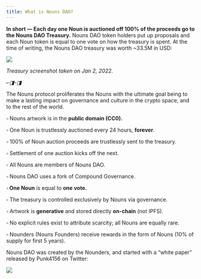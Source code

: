 ```yaml
---
title: What is Nouns DAO?
---
```


**In short — Each day one Noun is auctioned off 100% of the proceeds go to the Nouns DAO Treasury.** Nouns DAO token holders put up proposals and each Noun token is equal to one vote on how the treasury is spent. At the time of writing, the Nouns DAO treasury was worth ~33.5M in USD:

![](/assets/nouns-dao-treasury.png)

*Treasury screenshot taken on Jan 2, 2022.*

*⌐◨-◨*

The Nouns protocol proliferates the Nouns<Nutshell children="meme," glossaryEntry="content/glossary/Meme.mdx" /> with the ultimate goal being to make a lasting impact on governance and culture in the crypto space, and to the rest of the world.

▫ Nouns artwork is in the **public domain (CC0).**

▫ One Noun is trustlessly auctioned every 24 hours, **forever**.

▫ 100% of Noun auction proceeds are trustlessly sent to the treasury.

▫ Settlement of one auction kicks off the next.

▫ All Nouns are members of Nouns DAO.

▫ Nouns DAO uses a fork of Compound Governance.

**▫ One Noun** is equal to **one vote.**

▫ The treasury is controlled exclusively by Nouns via governance.

▫ Artwork is **generative** and stored directly **on-chain** (not IPFS).

▫ No explicit rules exist to attribute scarcity; all Nouns are equally rare.

▫ Nounders (Nouns Founders) receive rewards in the form of Nouns (10% of supply for first 5 years).

Nouns DAO was created by the Nounders, and started with a “white paper” released by Punk4156 on Twitter:



![](/assets/4156-nouns-whitepaper.png)

<Html html="<blockquote class=&#x22;twitter-tweet&#x22;><p lang=&#x22;en&#x22; dir=&#x22;ltr&#x22;>After pronouns, there were Nouns.👇</p>— 4156 (@punk4156) <a href=&#x22;https://twitter.com/punk4156/status/1400154938186031104?ref_src=twsrc%5Etfw&#x22;>June 2, 2021</a></blockquote> <script async src=&#x22;https://platform.twitter.com/widgets.js&#x22; charset=&#x22;utf-8&#x22;></script>" />


